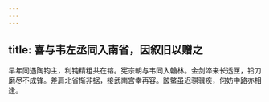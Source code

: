 ```yaml
---
---
---
```

title: 喜与韦左丞同入南省，因叙旧以赠之
---



早年同遇陶钧主，利钝精粗共在镕。宪宗朝与韦同入翰林。金剑淬来长透匣，铅刀磨尽不成锋。差肩北省惭非据，接武南宫幸再容。跛鳖虽迟骐骥疾，何妨中路亦相逢。